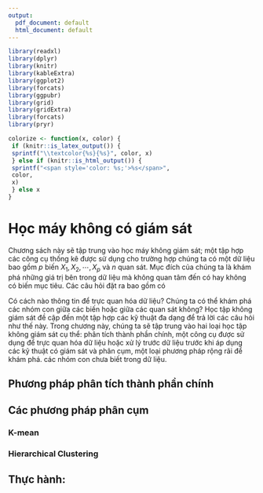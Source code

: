 ```yaml
---
output:
  pdf_document: default
  html_document: default
---
```

```r
library(readxl)
library(dplyr)
library(knitr)
library(kableExtra)
library(ggplot2)
library(forcats)
library(ggpubr)
library(grid)
library(gridExtra)
library(forcats)
library(pryr)
```

```r
colorize <- function(x, color) {
 if (knitr::is_latex_output()) {
 sprintf("\\textcolor{%s}{%s}", color, x)
 } else if (knitr::is_html_output()) {
 sprintf("<span style='color: %s;'>%s</span>", 
 color,
 x)
 } else x
}
```

# Học máy không có giám sát
Chương sách này sẽ tập trung vào học máy không giám sát; một tập hợp các công cụ thống kê được sử dụng cho trường hợp chúng ta có một dữ liệu bao gồm $p$ biến $X_1, X_2, \cdots, X_p$ và $n$ quan sát. Mục đích của chúng ta là khám phá những giá trị bên trong dữ liệu mà không quan tâm đến có hay không có biến mục tiêu. Các câu hỏi đặt ra bao gồm có

Có cách nào thông tin để trực quan hóa dữ liệu? Chúng ta có thể khám phá các nhóm con giữa các biến hoặc giữa các quan sát không? Học tập không giám sát đề cập đến một tập hợp các kỹ thuật đa dạng để trả lời các câu hỏi như thế này. Trong chương này, chúng ta sẽ tập trung vào hai loại học tập không giám sát cụ thể: phân tích thành phần chính, một công cụ được sử dụng để trực quan hóa dữ liệu hoặc xử lý trước dữ liệu trước khi áp dụng các kỹ thuật có giám sát và phân cụm, một loại phương pháp rộng rãi để khám phá. các nhóm con chưa biết trong dữ liệu.



## Phương pháp phân tích thành phần chính

## Các phương pháp phân cụm

### K-mean
### Hierarchical Clustering


## Thực hành: 








<!-- # REFERENCE -->

<!-- ### Source from thesis -->

<!-- **1.** Chen, Chun-houh, Wolfgang Karl Härdle, and Antony Unwin, eds (2007). *Handbook of data visualization.* \ -->
<!-- **2.** Aparicio, Manuela, and Carlos J. Costa. (2015). *Data visualization - Communication design quarterly review.* \ -->
<!-- **3.** Hadley Wickham. (2010). *A Layered Grammar of Graphics.* \ -->

<!-- ### Souce from website -->

<!-- **4.** [https://www.tableau.com/learn/articles/data-visualization](https://www.tableau.com/learn/articles/data-visualization) \ -->
<!-- **5.** [https://www.r-graph-gallery.com/ggplot2-package.html](https://www.r-graph-gallery.com/ggplot2-package.html) \ -->
<!-- **6.** [http://r-statistics.co/ggplot2-Tutorial-With-R.html](http://r-statistics.co/ggplot2-Tutorial-With-R.html) \ -->
<!-- **7.** [https://www.maths.usyd.edu.au/u/UG/SM/STAT3022/r/current/Misc/data-visualization-2.1.pdf](https://www.maths.usyd.edu.au/u/UG/SM/STAT3022/r/current/Misc/data-visualization-2.1.pdf) \ -->
<!-- **8.** [https://www.kaggle.com/](https://www.kaggle.com/) \ -->
